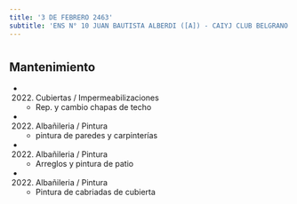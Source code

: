 ```yaml
---
title: '3 DE FEBRERO 2463'
subtitle: 'ENS N° 10 JUAN BAUTISTA ALBERDI ([A]) - CAIYJ CLUB BELGRANO / NUÑEZ'
---
```


#


## Mantenimiento

*  (2022) Cubiertas / Impermeabilizaciones 
    + Rep. y cambio chapas de techo

*  (2022) Albañileria / Pintura 
    + pintura de paredes y carpinterías

*  (2022) Albañileria / Pintura 
    + Arreglos y pintura de patio

*  (2022) Albañileria / Pintura 
    + Pintura de cabriadas de cubierta



